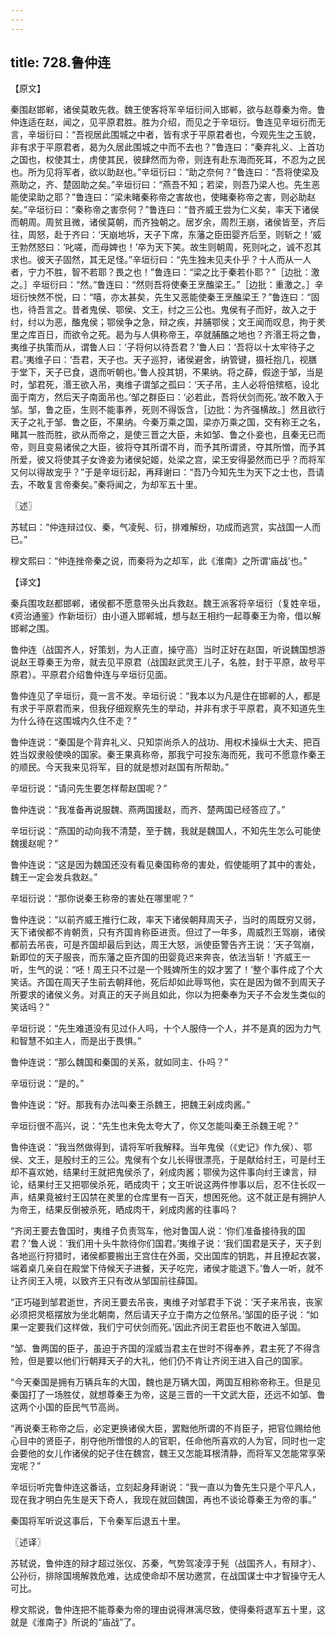 ```yaml
---
---
---
```

title: 728.鲁仲连
---



【原文】

秦围赵邯郸，诸侯莫敢先救。魏王使客将军辛垣衍间入邯郸，欲与赵尊秦为帝。鲁仲连适在赵，闻之，见平原君胜。胜为介绍，而见之于辛垣衍。鲁连见辛垣衍而无言，辛垣衍曰：“吾视居此围城之中者，皆有求于平原君者也，今观先生之玉貌，非有求于平原君者，曷为久居此围城之中而不去也？”鲁连曰：“秦弃礼义、上首功之国也，权使其士，虏使其民，彼肆然而为帝，则连有赴东海而死耳，不忍为之民也。所为见将军者，欲以助赵也。”辛垣衍曰：“助之奈何？”鲁连曰：“吾将使梁及燕助之，齐、楚固助之矣。”辛垣衍曰：“燕吾不知；若梁，则吾乃梁人也。先生恶能使梁助之耶？”鲁连曰：“梁未睹秦称帝之害故也，使睹秦称帝之害，则必助赵矣。”辛垣衍曰：“秦称帝之害奈何？”鲁连曰：“昔齐威王尝为仁义矣，率天下诸侯而朝周。周贫且微，诸侯莫朝，而齐独朝之。居岁余，周烈王崩，诸侯皆至，齐后往，周怒，赴于齐曰：‘天崩地坼，天子下席，东藩之臣田婴齐后至，则斩之！’威王勃然怒曰：‘叱嗟，而母婢也！’卒为天下笑。故生则朝周，死则叱之，诚不忍其求也。彼天子固然，其无足怪。”辛垣衍曰：“先生独未见夫仆乎？十人而从一人者，宁力不胜，智不若耶？畏之也！”鲁连曰：“梁之比于秦若仆耶？”［边批：激之。］辛垣衍曰：“然。”鲁连曰：“然则吾将使秦王烹醢梁王。”［边批：重激之。］辛垣衍怏然不悦，曰：“嘻，亦太甚矣，先生又恶能使秦王烹醢梁王？”鲁连曰：“固也，待吾言之。昔者鬼侯、鄂侯、文王，纣之三公也。鬼侯有子而好，故入之于纣，纣以为恶，醢鬼侯；鄂侯争之急，辩之疾，并脯鄂侯；文王闻而叹息，拘于羑里之库百日，而欲令之死。曷为与人俱称帝王，卒就脯醢之地也？齐湣王将之鲁，夷维子执策而从，谓鲁人曰：‘子将何以待吾君？’鲁人曰：‘吾将以十太牢待子之君。’夷维子曰：‘吾君，天子也。天子巡狩，诸侯避舍，纳管键，摄衽抱几，视膳于堂下，天子已食，退而听朝也。’鲁人投其钥，不果纳。将之薛，假途于邹，当是时，邹君死，湣王欲入吊，夷维子谓邹之孤曰：‘天子吊，主人必将倍殡柩，设北面于南方，然后天子南面吊也。’邹之群臣曰：‘必若此，吾将伏剑而死。’故不敢入于邹。邹，鲁之臣，生则不能事养，死则不得饭含，［边批：为齐强横故。］然且欲行天子之礼于邹、鲁之臣，不果纳。今秦万乘之国，梁亦万乘之国，交有称王之名，睹其一胜而胜，欲从而帝之，是使三晋之大臣，未如邹、鲁之仆妾也，且秦无已而帝，则且变易诸侯之大臣，彼将夺其所谓不肖，而予其所谓贤，夺其所憎，而予其所爱，彼又将使其子女谗妾为诸侯妃姬，处梁之宫，梁王安得晏然而已乎？而将军又何以得故宠乎？”于是辛垣衍起，再拜谢曰：“吾乃今知先生为天下之士也，吾请去，不敢复言帝秦矣。”秦将闻之，为却军五十里。

〖述〗

苏轼曰：“仲连辩过仪、秦，气凌髡、衍，排难解纷，功成而逃赏，实战国一人而已。”

穆文熙曰：“仲连挫帝秦之说，而秦将为之却军，此《淮南》之所谓‘庙战’也。”

【译文】

秦兵围攻赵都邯郸，诸侯都不愿意带头出兵救赵。魏王派客将辛垣衍（复姓辛垣，《资治通鉴》作新垣衍）由小道入邯郸城，想与赵王相约一起尊秦王为帝，借以解邯郸之围。

鲁仲连（战国齐人，好策划，为人正直，操守高）当时正好在赵国，听说魏国想游说赵王尊秦王为帝，就去见平原君（战国赵武灵王儿子，名胜，封于平原，故号平原君）。平原君介绍鲁仲连与辛垣衍见面。

鲁仲连见了辛垣衍，竟一言不发。辛垣衍说：“我本以为凡是住在邯郸的人，都是有求于平原君而来，但我仔细观察先生的举动，并非有求于平原君，真不知道先生为什么待在这围城内久住不走？”

鲁仲连说：“秦国是个背弃礼义、只知崇尚杀人的战功、用权术操纵士大夫、把百姓当奴隶般使唤的国家。秦王果真称帝，那我宁可投东海而死，我可不愿意作秦王的顺民。今天我来见将军，目的就是想对赵国有所帮助。”

辛垣衍说：“请问先生要怎样帮赵国呢？”

鲁仲连说：“我准备再说服魏、燕两国援赵，而齐、楚两国已经答应了。”

辛垣衍说：“燕国的动向我不清楚，至于魏，我就是魏国人，不知先生怎么可能使魏援赵呢？”

鲁仲连说：“这是因为魏国还没有看见秦国称帝的害处，假使能明了其中的害处，魏王一定会发兵救赵。”

辛垣衍说：“那你说秦王称帝的害处在哪里呢？”

鲁仲连说：“以前齐威王推行仁政，率天下诸侯朝拜周天子，当时的周既穷又弱，天下诸侯都不肯朝贡，只有齐国肯称臣进贡。但过了一年多，周威烈王驾崩，诸侯都前去吊丧，可是齐国却最后到达，周王大怒，派使臣警告齐王说：‘天子驾崩，新即位的天子服丧，而东藩之臣齐国的田婴竟迟来奔丧，依法当斩！’齐威王一听，生气的说：“呸！周王只不过是一个贱婢所生的奴才罢了！’整个事件成了个大笑话。齐国在周天子生前去朝拜他，死后却如此辱骂他，实在是因为做不到周天子所要求的诸侯义务。对真正的天子尚且如此，你以为把秦奉为天子不会发生类似的笑话吗？”

辛垣衍说：“先生难道没有见过仆人吗，十个人服侍一个人，并不是真的因为力气和智慧不如主人，而是出于畏惧。”

鲁仲连说：“那么魏国和秦国的关系，就如同主、仆吗？”

辛垣衍说：“是的。”

鲁仲连说：“好。那我有办法叫秦王杀魏王，把魏王剁成肉酱。”

辛垣衍很不高兴，说：“先生也未免太夸大了，你又怎能叫秦王杀魏王呢？”

鲁仲连说：“我当然做得到，请将军听我解释。当年鬼侯（《史记》作九侯）、鄂侯、文王，是殷纣王的三公。鬼侯有个女儿长得很漂亮，于是献给纣王，可是纣王却不喜欢她，结果纣王就把鬼侯杀了，剁成肉酱；鄂侯为这件事向纣王谏言，辩论，结果纣王又把鄂侯杀死，晒成肉干；文王听说这两件惨事以后，忍不住长叹一声，结果竟被纣王囚禁在羑里的仓库里有一百天，想困死他。这不就正是有拥护人为帝王，结果反倒被杀死，晒成肉干，剁成肉酱的往事吗？

“齐闵王要去鲁国时，夷维子负责驾车，他对鲁国人说：‘你们准备接待我的国君？’鲁人说：‘我们用十头牛款待你们国君。’夷维子说：‘我们国君是天子，天子到各地巡行狩猎时，诸侯都要搬出王宫住在外面，交出国库的钥匙，并且撩起衣裳，端着桌几亲自在殿堂下侍候天子进餐，天子吃完，诸侯才能退下。’鲁人一听，就不让齐闵王入境，以致齐王只有改从邹国前往薛国。

“正巧碰到邹君逝世，齐闵王要去吊丧，夷维子对邹君手下说：‘天子来吊丧，丧家必须把灵柩摆放为坐北朝南，然后请天子立于南方之位祭吊。’邹国的臣子说：“如果一定要我们这样做，我们宁可伏剑而死。’因此齐闵王君臣也不敢进入邹国。

“邹、鲁两国的臣子，虽迫于齐国的淫威当君主在世时不得奉养，君主死了不得含殓，但是要以他们行朝拜天子的大礼，他们仍不肯让齐闵王进入自己的国家。

“今天秦国是拥有万辆兵车的大国，魏也是万辆大国，两国互相称帝称王。但是见秦国打了一场胜仗，就想尊秦王为帝，这是三晋的一干文武大臣，还远不如邹、鲁这两个小国的臣民气节高尚。

“再说秦王称帝之后，必定更换诸侯大臣，罢黜他所谓的不肖臣子，把官位赐给他心目中的贤臣子，削夺他所憎恨的人的官职，任命他所喜欢的人为官，同时也一定会要他的女儿作诸侯的妃子住在魏宫，魏王又怎能耳根清静，而将军又怎能常享荣宠呢？”

辛垣衍听完鲁仲连这番话，立刻起身拜谢说：“我一直以为鲁先生只是个平凡人，现在我才明白先生是天下奇人，我现在就回魏国，再也不谈论尊秦王为帝的事。”

秦国将军听说这事后，下令秦军后退五十里。

〖述译〗

苏轼说，鲁仲连的辩才超过张仪、苏秦，气势驾凌淳于髡（战国齐人，有辩才）、公孙衍，排除国境解救危难，达成使命却不居功邀赏，在战国谋士中才智操守无人可比。

穆文熙说，鲁仲连把不能尊秦为帝的理由说得淋漓尽致，使得秦将退军五十里，这就是《淮南子》所说的“庙战”了。